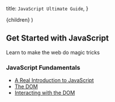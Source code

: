  title: `JavaScript Ultimate Guide`,
}

  <UltimateGuide frontMatter={meta}>{children}</UltimateGuide>
)

## Get Started with JavaScript

Learn to make the web do magic tricks

### JavaScript Fundamentals

- [A Real Introduction to JavaScript](/learn/javascript/javascript-introduction)
- [The DOM](/learn/javascript/the-dom)
- [Interacting with the DOM](/learn/javascript/interact-DOM)

